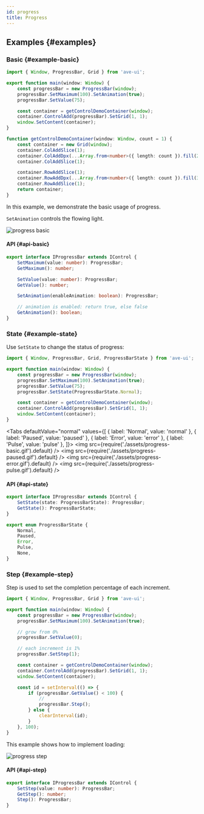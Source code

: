 ```yaml
---
id: progress
title: Progress
---
```



## Examples {#examples}

### Basic {#example-basic}

```ts {5-6}
import { Window, ProgressBar, Grid } from 'ave-ui';

export function main(window: Window) {
    const progressBar = new ProgressBar(window);
    progressBar.SetMaximum(100).SetAnimation(true);
    progressBar.SetValue(75);

    const container = getControlDemoContainer(window);
    container.ControlAdd(progressBar).SetGrid(1, 1);
    window.SetContent(container);
}

function getControlDemoContainer(window: Window, count = 1) {
    const container = new Grid(window);
    container.ColAddSlice(1);
    container.ColAddDpx(...Array.from<number>({ length: count }).fill(240));
    container.ColAddSlice(1);

    container.RowAddSlice(1);
    container.RowAddDpx(...Array.from<number>({ length: count }).fill(32));
    container.RowAddSlice(1);
    return container;
}
```

In this example, we demonstrate the basic usage of progress.

`SetAnimation` controls the flowing light.

![progress basic](./assets/progress-basic.gif)

#### API {#api-basic}

```ts
export interface IProgressBar extends IControl {
    SetMaximum(value: number): ProgressBar;
    GetMaximum(): number;

    SetValue(value: number): ProgressBar;
    GetValue(): number;

    SetAnimation(enableAnimation: boolean): ProgressBar;

    // animation is enabled: return true, else false
    GetAnimation(): boolean;
}
```

### State {#example-state}

Use `SetState` to change the status of progress:

```ts {7}
import { Window, ProgressBar, Grid, ProgressBarState } from 'ave-ui';

export function main(window: Window) {
    const progressBar = new ProgressBar(window);
    progressBar.SetMaximum(100).SetAnimation(true);
    progressBar.SetValue(75);
    progressBar.SetState(ProgressBarState.Normal);

    const container = getControlDemoContainer(window);
    container.ControlAdd(progressBar).SetGrid(1, 1);
    window.SetContent(container);
}
```

<Tabs
    defaultValue="normal"
    values={[
        { label: 'Normal', value: 'normal' },
        { label: 'Paused', value: 'paused' },
        { label: 'Error', value: 'error' },
        { label: 'Pulse', value: 'pulse' },
    ]}>
    <TabItem value="normal">
        <img src={require('./assets/progress-basic.gif').default} />
    </TabItem>
    <TabItem value="paused">
        <img src={require('./assets/progress-paused.gif').default} />
    </TabItem>
    <TabItem value="error">
        <img src={require('./assets/progress-error.gif').default} />
    </TabItem>
    <TabItem value="pulse">
        <img src={require('./assets/progress-pulse.gif').default} />
    </TabItem>
</Tabs>

#### API {#api-state}

```ts
export interface IProgressBar extends IControl {
    SetState(state: ProgressBarState): ProgressBar;
    GetState(): ProgressBarState;
}

export enum ProgressBarState {
    Normal,
    Paused,
    Error,
    Pulse,
    None,
}
```

### Step {#example-step}

Step is used to set the completion percentage of each increment.

```ts
import { Window, ProgressBar, Grid } from 'ave-ui';

export function main(window: Window) {
    const progressBar = new ProgressBar(window);
    progressBar.SetMaximum(100).SetAnimation(true);

    // grow from 0%
    progressBar.SetValue(0);

    // each increment is 1%
    progressBar.SetStep(1);

    const container = getControlDemoContainer(window);
    container.ControlAdd(progressBar).SetGrid(1, 1);
    window.SetContent(container);

    const id = setInterval(() => {
        if (progressBar.GetValue() < 100) {
            //
            progressBar.Step();
        } else {
            clearInterval(id);
        }
    }, 100);
}
```

This example shows how to implement loading:

![progress step](./assets/progress-step.gif)

#### API {#api-step}

```ts
export interface IProgressBar extends IControl {
    SetStep(value: number): ProgressBar;
    GetStep(): number;
    Step(): ProgressBar;
}
```

